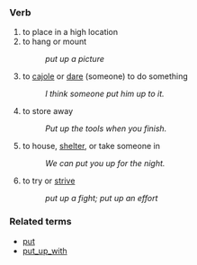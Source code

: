 === Verb ===

# to place in a high location
# to hang or mount
#: ''put up a picture''
# to [[cajole]] or [[dare]] (someone) to do something
#: ''I think someone put him up to it.''
# to store away
#: ''Put up the tools when you finish.''
# to house, [[shelter]], or take someone in
#: ''We can put you up for the night.''
# to try or [[strive]]
#: ''put up a fight; put up an effort''

=== Related terms ===
*[[put]]
*[[put_up_with]]